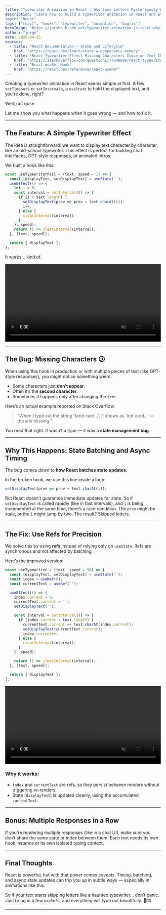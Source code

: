 ```yaml
---
title: "Typewriter Animation in React – Why Some Letters Mysteriously Go Missing"
description: "Learn how to build a typewriter animation in React and avoid a common bug where characters disappear. Understand the problem and the simple fix using useRef."
topic: "React"
tags: ["react", "hooks", "typewriter", "animation", "bugfix"]
heroImage: "https://jorshh.b-cdn.net/typewriter-animation-in-react-why-some-letters-mysteriously-go-missing.webp"
author: "jorge"
date: 2025-04-25
sources:
  - title: "React Documentation – State and Lifecycle"
    href: "https://react.dev/learn/state-a-components-memory"
  - title: "React Typewriter Effect Missing Characters Issue on Text Change"
    href: "https://stackoverflow.com/questions/77648899/react-typewriter-effect-missing-characters-issue-on-text-change"
  - title: "React useRef Hook"
    href: "https://react.dev/reference/react/useRef"
---
```




Creating a typewriter animation in React seems simple at first. A few `setTimeout`s or `setInterval`s, a `useState` to hold the displayed text, and you're done, right?

Well, not quite.

Let me show you what happens when it goes wrong — and how to fix it.

---

## The Feature: A Simple Typewriter Effect

The idea is straightforward: we want to display text character by character, like an old-school typewriter. This effect is perfect for building chat interfaces, GPT-style responses, or animated intros.

We built a hook like this:

```js
const useTypewriterFail = (text, speed = 1) => {
  const [displayText, setDisplayText] = useState('');
  useEffect(() => {
    let i = 0;
    const interval = setInterval(() => {
      if (i < text.length) {
        setDisplayText(prev => prev + text.charAt(i));
        i++;
      } else {
        clearInterval(interval);
      }
    }, speed);
    return () => clearInterval(interval);
  }, [text, speed]);

  return { displayText };
};
```

It works… kind of.

<video autoplay muted loop width="100%" playsinline>
  <source src="https://jorshh.b-cdn.net/bug-typing.webm" type="video/mp4" />
  Your browser does not support the video tag.
</video>

---

## The Bug: Missing Characters 😕

When using this hook in production or with multiple pieces of text (like GPT-style responses), you might notice something weird:

- Some characters just **don’t appear**.
- Often it’s the **second character**.
- Sometimes it happens only after changing the `text`.

Here’s an actual example reported on Stack Overflow:

> “When I type out the string 'tarot card...', it shows as 'trot card...' — the **a** is missing.”

You read that right. It wasn’t a typo — it was a **state management bug**.

---

## Why This Happens: State Batching and Async Timing

The bug comes down to **how React batches state updates**.

In the broken hook, we use this line inside a loop:

```js
setDisplayText(prev => prev + text.charAt(i));
```

But React doesn’t guarantee immediate updates for state. So if `setDisplayText` is called rapidly (like in fast intervals), and `i` is being incremented at the same time, there’s a race condition. The `prev` might be stale, or the `i` might jump by two. The result? Skipped letters.

---

## The Fix: Use Refs for Precision

We solve this by using **refs** instead of relying only on `useState`. Refs are synchronous and not affected by batching.

Here’s the improved version:

```js
const useTypewriter = (text, speed = 50) => {
  const [displayText, setDisplayText] = useState('');
  const index = useRef(0);
  const currentText = useRef('');

  useEffect(() => {
    index.current = 0;
    currentText.current = '';
    setDisplayText('');

    const interval = setInterval(() => {
      if (index.current < text.length) {
        currentText.current += text.charAt(index.current);
        setDisplayText(currentText.current);
        index.current++;
      } else {
        clearInterval(interval);
      }
    }, speed);

    return () => clearInterval(interval);
  }, [text, speed]);

  return { displayText };
};
```

<video autoplay muted loop width="100%" playsinline>
  <source src="https://jorshh.b-cdn.net/fix-typing.webm" type="video/mp4" />
  Your browser does not support the video tag.
</video>


### Why it works:
- `index` and `currentText` are refs, so they persist between renders without triggering re-renders.
- State (`displayText`) is updated cleanly, using the accumulated `currentText`.

---

## Bonus: Multiple Responses in a Row

If you're rendering multiple responses (like in a chat UI), make sure you don’t share the same state or index between them. Each text needs its own hook instance or its own isolated typing context.

---

## Final Thoughts

React is powerful, but with that power comes caveats. Timing, batching, and async state updates can trip you up in subtle ways — especially in animations like this.

So if your text starts skipping letters like a haunted typewriter... don’t panic. Just bring in a few `useRef`s, and everything will type out beautifully. 🧵⌨️

---
